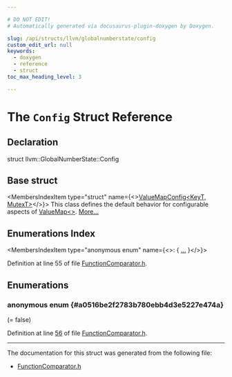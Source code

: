 ```yaml
---

# DO NOT EDIT!
# Automatically generated via docusaurus-plugin-doxygen by Doxygen.

slug: /api/structs/llvm/globalnumberstate/config
custom_edit_url: null
keywords:
  - doxygen
  - reference
  - struct
toc_max_heading_level: 3

---
```





# The `Config` Struct Reference

<DoxygenPage pluginConfig={pluginConfig}>



## Declaration

<CodeBlock>struct llvm::GlobalNumberState::Config</CodeBlock>

## Base struct

<MembersIndex>

<MembersIndexItem
  type="struct"
  name={<><a href="/docs/api/structs/llvm/valuemapconfig">ValueMapConfig&lt;KeyT, MutexT&gt;</a></>}>
This class defines the default behavior for configurable aspects of <a href="/docs/api/classes/llvm/valuemap">ValueMap&lt;&gt;</a>. <a href="/docs/api/structs/llvm/valuemapconfig/#details">More...</a>
</MembersIndexItem>

</MembersIndex>

## Enumerations Index

<MembersIndex>

<MembersIndexItem
  type="anonymous enum"
  name={<>:  &#123; <a href="#a0516be2f2783b780ebb4d3e5227e474a">...</a> &#125;</>}>
</MembersIndexItem>

</MembersIndex>


Definition at line 55 of file <a href="/docs/api/files/include/include/llvm/include/llvm/transforms/include/llvm/transforms/utils/functioncomparator-h">FunctionComparator.h</a>.

<SectionDefinition>

## Enumerations

### anonymous enum  {#a0516be2f2783b780ebb4d3e5227e474a}

<MemberDefinition
  prototype="anonymous enum ">

<EnumerationList title="Enumeration values">

<Link id="a0516be2f2783b780ebb4d3e5227e474aa55534230f4c478ba36436f03ff8cc167" />
<EnumerationListItem name="FollowRAUW">
 (= false)
</EnumerationListItem>

</EnumerationList>

Definition at line <a href="/docs/api/files/include/include/llvm/include/llvm/transforms/include/llvm/transforms/utils/functioncomparator-h/#l00056">56</a> of file <a href="/docs/api/files/include/include/llvm/include/llvm/transforms/include/llvm/transforms/utils/functioncomparator-h">FunctionComparator.h</a>.
</MemberDefinition>

</SectionDefinition>

<hr/>

The documentation for this struct was generated from the following file:

<ul>
<li><a href="/docs/api/files/include/include/llvm/include/llvm/transforms/include/llvm/transforms/utils/functioncomparator-h">FunctionComparator.h</a></li>
</ul>

</DoxygenPage>
